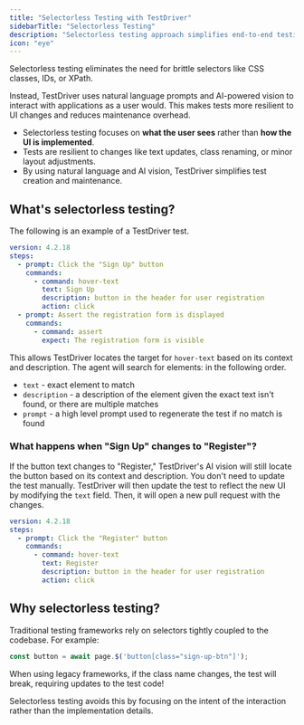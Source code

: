 ```yaml
---
title: "Selectorless Testing with TestDriver"
sidebarTitle: "Selectorless Testing"
description: "Selectorless testing approach simplifies end-to-end testing by using natural language and AI vision."
icon: "eye"
---
```


Selectorless testing eliminates the need for brittle selectors like CSS classes, IDs, or XPath. 

Instead, TestDriver uses natural language prompts and AI-powered vision to interact with applications as a user would. This makes tests more resilient to UI changes and reduces maintenance overhead.

- Selectorless testing focuses on **what the user sees** rather than **how the UI is implemented**.
- Tests are resilient to changes like text updates, class renaming, or minor layout adjustments.
- By using natural language and AI vision, TestDriver simplifies test creation and maintenance.

## What's selectorless testing?

The following is an example of a TestDriver test.

```yaml
version: 4.2.18
steps:
  - prompt: Click the "Sign Up" button
    commands:
      - command: hover-text
        text: Sign Up
        description: button in the header for user registration
        action: click
  - prompt: Assert the registration form is displayed
    commands:
      - command: assert
        expect: The registration form is visible
```

This allows TestDriver locates the target for `hover-text` based on its context and description. The agent will search for elements: in the following order.

- `text` - exact element to match
- `description` - a description of the element given the exact text isn't found, or there are multiple matches
- `prompt` - a high level prompt used to regenerate the test if no match is found

### What happens when "Sign Up" changes to "Register"?

If the button text changes to "Register," TestDriver's AI vision will still locate the button based on its context and description. You don't need to update the test manually. 
TestDriver will then update the test to reflect the new UI by modifying the `text` field. Then, it will open a new pull request with the changes.

```yaml
version: 4.2.18
steps:
  - prompt: Click the "Register" button
    commands:
      - command: hover-text
        text: Register
        description: button in the header for user registration
        action: click
```
## Why selectorless testing?

Traditional testing frameworks rely on selectors tightly coupled to the codebase. 
For example:

```javascript
const button = await page.$('button[class="sign-up-btn"]');
```

<Warning>When using legacy frameworks, if the class name changes, the test will break, requiring updates to the test code!</Warning> 

<Check>Selectorless testing avoids this by focusing on the intent of the interaction rather than the implementation details.</Check>
